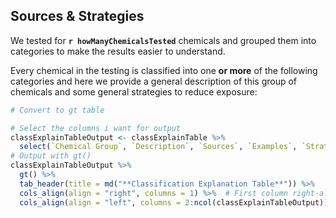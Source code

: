 
## Sources & Strategies {#class_link_id} 

We tested for **`r howManyChemicalsTested`** chemicals and grouped them into categories to make the results easier to understand.


<!-- Our r testName  tests for **r howManyChemicalsTested** chemicals. 
We have classified these chemicals into a few categories to make these results easier to understand.
-->

Every chemical in the testing is classified into one **or more** of the following categories and here we provide a general description of this group of chemicals and some general strategies to reduce exposure:


```r


# Convert to gt table

# Select the columns i want for output
classExplainTableOutput <- classExplainTable %>%
  select(`Chemical Group`, `Description`, `Sources`, `Examples`, `Strategies`)
# Output with gt()
classExplainTableOutput %>%
  gt() %>%
  tab_header(title = md("**Classification Explanation Table**")) %>%
  cols_align(align = "right", columns = 1) %>%  # First column right-aligned
  cols_align(align = "left", columns = 2:ncol(classExplainTableOutput))   # Other columns left-aligned


```

